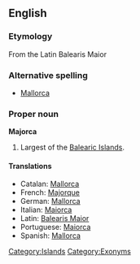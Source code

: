 ==English==
===Etymology===
From the Latin Balearis Maior

===Alternative spelling===
*[[Mallorca]]

===Proper noun===
'''Majorca'''
# Largest of the [[Balearic Islands]].

====Translations====
{{top}}
* Catalan: [[Mallorca]]
* French: [[Majorque]]
* German: [[Mallorca]] {{n}}
* Italian: [[Maiorca]] {{f}}
* Latin: [[Balearis Maior]]
* Portuguese: [[Maiorca]]
* Spanish: [[Mallorca]] {{f}}
{{bottom}}



[[Category:Islands]]
[[Category:Exonyms]]